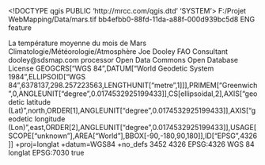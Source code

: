 <!DOCTYPE qgis PUBLIC 'http://mrcc.com/qgis.dtd' 'SYSTEM'>
<qgis version="3.10.6-A Coruña">
  <identifier>F:/Projet WebMapping/Data/mars.tif</identifier>
  <parentidentifier>bb4efbb0-88fd-11da-a88f-000d939bc5d8</parentidentifier>
  <language>ENG</language>
  <type>feature</type>
  <title>Temperature mars</title>
  <abstract>La température moyenne du mois de Mars</abstract>
  <keywords vocabulary="gmd:topicCategory">
    <keyword>Climatologie/Météorologie/Atmosphère</keyword>
  </keywords>
  <contact>
    <name>Joe Dooley</name>
    <organization>FAO</organization>
    <position>Consultant</position>
    <voice></voice>
    <fax></fax>
    <email>	dooley@sdsmap.com</email>
    <role>processor</role>
  </contact>
  <links>
    <link size="" description="" format="" mimeType="" url="http://www.fao.org/geonetwork/srv/en/metadata.show?id=23&amp;currTab=distribution" type="ISO 19115:2003/19139" name="FAO"/>
  </links>
  <fees></fees>
  <license>Open Data Commons Open Database License</license>
  <encoding></encoding>
  <crs>
    <spatialrefsys>
      <wkt>GEOGCRS["WGS 84",DATUM["World Geodetic System 1984",ELLIPSOID["WGS 84",6378137,298.257223563,LENGTHUNIT["metre",1]]],PRIMEM["Greenwich",0,ANGLEUNIT["degree",0.0174532925199433]],CS[ellipsoidal,2],AXIS["geodetic latitude (Lat)",north,ORDER[1],ANGLEUNIT["degree",0.0174532925199433]],AXIS["geodetic longitude (Lon)",east,ORDER[2],ANGLEUNIT["degree",0.0174532925199433]],USAGE[SCOPE["unknown"],AREA["World"],BBOX[-90,-180,90,180]],ID["EPSG",4326]]</wkt>
      <proj4>+proj=longlat +datum=WGS84 +no_defs</proj4>
      <srsid>3452</srsid>
      <srid>4326</srid>
      <authid>EPSG:4326</authid>
      <description>WGS 84</description>
      <projectionacronym>longlat</projectionacronym>
      <ellipsoidacronym>EPSG:7030</ellipsoidacronym>
      <geographicflag>true</geographicflag>
    </spatialrefsys>
  </crs>
  <extent>
    <spatial crs="EPSG:4326" miny="18.97500199999999992" minz="0" maxx="36.875" dimensions="2" minx="-17.07499999999999929" maxy="37.37500200000000206" maxz="0"/>
    <temporal>
      <period>
        <start></start>
        <end></end>
      </period>
    </temporal>
  </extent>
</qgis>
